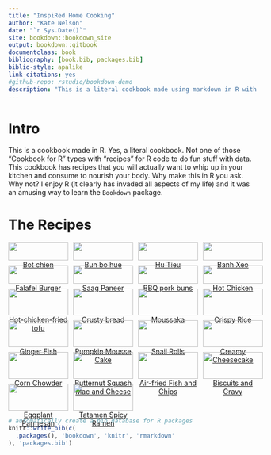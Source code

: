 ```yaml
--- 
title: "InspiRed Home Cooking"
author: "Kate Nelson"
date: "`r Sys.Date()`"
site: bookdown::bookdown_site
output: bookdown::gitbook
documentclass: book
bibliography: [book.bib, packages.bib]
biblio-style: apalike
link-citations: yes
#github-repo: rstudio/bookdown-demo
description: "This is a literal cookbook made using markdown in R with recipes you can actually eat."
---
```


# Intro {.unnumbered}

This is a cookbook made in R. Yes, a literal cookbook. Not one of those "Cookbook for R" types with "recipes" for R code to do fun stuff with data. This cookbook has recipes that you will actually want to whip up in your kitchen and consume to nourish your body. Why make this in R you ask. Why not? I enjoy R (it clearly has invaded all aspects of my life) and it was an amusing way to learn the `Bookdown` package.


<!--  Use nested CSS <div> containers notated using colons per [these directions](https://bookdown.org/yihui/rmarkdown-cookbook/multi-column.html) and cross-referencing per [these instructions](https://bookdown.org/yihui/rmarkdown-cookbook/cross-ref.html). -->

# The Recipes {.unnumbered}

:::: {style="display: grid; grid-template-columns: 24% 24% 24% 24%; grid-column-gap: 10px;
grid-row-gap: 10px;"} 

::: {}
<center>
[![](bot_chien_small.jpg){width=100%}](#botchien)
[Bot chien](#botchien)
</center>
:::

::: {}
<center>
[![](bun_bo_hue_small.jpg){width=100%}](#bohue)
[Bun bo hue](#bohue)
</center>
:::

::: {}
<center>
[![](hu_tieu_small.jpg){width=100%}](#hutieu)
[Hu Tieu](#hutieu)
</center>
:::

::: {}
<center>
[![](banhxeo_small.jpg){width=100%}](#banhxeo)
[Banh Xeo](#banhxeo)
</center>
:::

::: {}
<center>
[![](falafel_burger_small.jpg){width=100%}](#burger)
[Falafel Burger](#burger)
</center>
:::

::: {}
<center>
[![](saag_small.jpg){width=100%}](#saag)
[Saag Paneer](#saag)
</center>
:::

::: {}
<center>
[![](bbq_pork_buns_small.jpg){width=100%}](#bbq)
[BBQ pork buns](#bbq)
</center>
:::

::: {}
<center>
[![](hot_chicken_small.jpg){width=100%}](#hotchicken)
[Hot Chicken](#hotchicken)
</center>
:::

::: {}
<center>
[![](hot_chicken_tofu_small.jpg){width=100%}](#hottofu)
[Hot-chicken-fried tofu](#hottofu)
</center>
:::

::: {}
<center>
[![](crusty_bread_small.jpg){width=100%}](#crustybread)
[Crusty bread](#crustybread)
</center>
:::

::: {}
<center>
[![](moussaka_small.jpg){width=100%}](#moussaka)
[Moussaka](#moussaka)
</center>
:::

::: {}
<center>
[![](crispy_rice_small.jpg){width=100%}](#crispyrice)
[Crispy Rice](#crispyrice)
</center>
:::

::: {}
<center>
[![](ginger_fish_small.jpg){width=100%}](#gingerfish)
[Ginger Fish](#gingerfish)
</center>
:::

::: {}
<center>
[![](pumpkin_mousse_cake_small.jpg){width=100%}](#pumpkincake)
[Pumpkin Mousse Cake](#pumpkincake)
</center>
:::

::: {}
<center>
[![](snail_roll_small.jpg){width=100%}](#snailroll)
[Snail Rolls](#snailroll)
</center>
:::

::: {}
<center>
[![](cheesecake_small.jpg){width=100%}](#cheesecake)
[Creamy Cheesecake](#cheesecake)
</center>
:::

::: {}
<center>
[![](corn_chowder_small.jpg){width=100%}](#cornchowder)
[Corn Chowder](#cornchowder)
</center>
:::

::: {}
<center>
[![](squash_mandc_small.jpg){width=100%}](#squashmc)
[Butternut Squash Mac and Cheese](#squashmc)
</center>
:::

::: {}
<center>
[![](fish_chips_small.jpg){width=100%}](#fishandchips)
[Air-fried Fish and Chips](#fishandchips)
</center>
:::


::: {}
<center>
[![](biscuits_gravy_small.jpg){width=100%}](#bicuits)
[Biscuits and Gravy](#biscuits)
</center>
:::

::: {}
<center>
[![](eggplant_parm_small.jpg){width=100%}](#eggplantparm)
[Eggplant Parmesan](#eggplantparm)
</center>
:::

::: {}
<center>
[![](tatamen_small.jpg){width=100%}](#tatamen)
[Tatamen Spicy Ramen](#tatamen)
</center>
:::


::::





<!-- removing section numbering for recipe sub-headers see [this](https://bookdown.org/yihui/rmarkdown-cookbook/unnumbered-sections.html). -->

```r
# automatically create a bib database for R packages
knitr::write_bib(c(
  .packages(), 'bookdown', 'knitr', 'rmarkdown'
), 'packages.bib')
```
